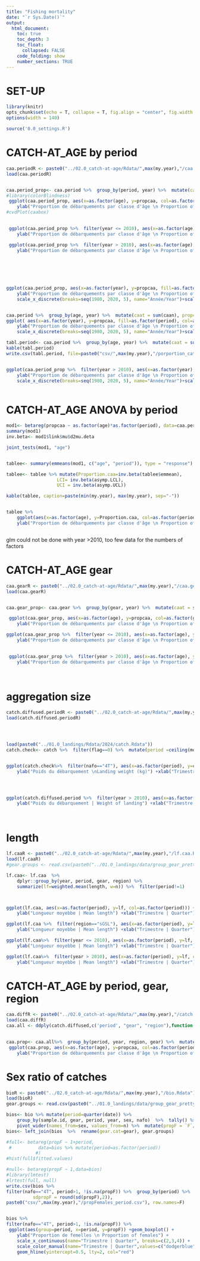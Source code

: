 ```yaml
---
title: "Fishing mortality"
date: "`r Sys.Date()`"
output:
  html_document:
    toc: true
    toc_depth: 3
    toc_float:
      collapsed: FALSE
    code_folding: show
    number_sections: TRUE
---
```


# SET-UP

```r
library(knitr)
opts_chunk$set(echo = T, collapse = T, fig.align = "center", fig.width = 9, fig.height = 6)
options(width = 140)


```    

```r
source('0.0_settings.R')
```

# CATCH-AT_AGE by period
```r
caa.periodR <- paste0("../02.0_catch-at-age/Rdata/",max(my.year),"/caa.period.Rdata")
load(caa.periodR)


caa.period_prop<- caa.period %>%  group_by(period, year) %>%  mutate(caat = sum(caan), propcaa = caan/caat)
#library(colorBlindness)
 ggplot(caa.period_prop, aes(x=as.factor(age), y=propcaa, col=as.factor(period))) +geom_boxplot() +
    ylab("Proportion de débarquements par classe d'âge \n Proportion of landings by age class") +xlab("Âge | Age") +scale_color_manual(name="Trimestre | Quarter",values=c("dodgerblue", "orange", "darkorange4")) + ggtitle(paste(min(my.year), max(my.year), sep="-"))
#cvdPlot(caabox)

 
 ggplot(caa.period_prop %>%  filter(year <= 2010), aes(x=as.factor(age), y=propcaa, col=as.factor(period))) +geom_boxplot() +
    ylab("Proportion de débarquements par classe d'âge \n Proportion of landings by age class") +xlab("Âge | Age") +scale_color_manual(name="Trimestre | Quarter",values=c("dodgerblue", "orange", "darkorange4"))   + ggtitle(paste(min(my.year), "2010", sep="-"))

 ggplot(caa.period_prop %>%  filter(year > 2010), aes(x=as.factor(age), y=propcaa, col=as.factor(period))) +geom_boxplot() +
    ylab("Proportion de débarquements par classe d'âge \n Proportion of landings by age class") +xlab("Âge | Age") +scale_color_manual(name="Trimestre | Quarter",values=c("dodgerblue", "orange", "darkorange4"))  + ggtitle(paste("2011", max(my.year), sep="-"))

 
 

 
```

```r
ggplot(caa.period_prop, aes(x=as.factor(year), y=propcaa, fill=as.factor(age), col=as.factor(age))) +facet_wrap( ~period)+geom_bar(stat="identity")  +
    ylab("Proportion de débarquements par classe d'âge \n Proportion of landings by age class") + 
    scale_x_discrete(breaks=seq(1980, 2020, 5), name="Année/Year")+scale_fill_viridis_d(name="Âge | Age") + scale_color_viridis_d(name="Âge | Age")  + ggtitle(paste(min(my.year), max(my.year), sep="-"))


caa.period %>%  group_by(age, year) %>%  mutate(caat = sum(caan), propcaa = caan/caat) %>% 
ggplot( aes(x=as.factor(year), y=propcaa, fill=as.factor(period), col=as.factor(period))) +facet_wrap( ~age)+geom_bar(stat="identity")  +
    ylab("Proportion de débarquements par classe d'âge \n Proportion of landings by age class") + 
    scale_x_discrete(breaks=seq(1980, 2020, 5), name="Année/Year")+scale_fill_viridis_d(name="Trimestre | Quarter") + scale_color_viridis_d(name="Trimestre | Quarter")  + ggtitle(paste(min(my.year), max(my.year), sep="-"))

tabl.period<- caa.period %>%  group_by(age, year) %>%  mutate(caat = sum(caan), propcaa = caan/caat) %>%  group_by(age, period) %>%  summarize(propcaa=round(mean(propcaa, na.rm=T),2)) %>%  pivot_wider(names_from=period, values_from=propcaa) 
kable(tabl.period)
write.csv(tabl.period, file=paste0("csv/",max(my.year),"/porportion_catch_trimester_age.csv"), row.names=F)


ggplot(caa.period_prop %>%  filter(year > 2010), aes(x=as.factor(year), y=propcaa, fill=as.factor(age), col=as.factor(age))) +facet_wrap( ~period)+geom_bar(stat="identity")  +
    ylab("Proportion de débarquements par classe d'âge \n Proportion of landings by age class") + 
    scale_x_discrete(breaks=seq(1980, 2020, 5), name="Année/Year")+scale_fill_viridis_d(name="Âge | Age") + scale_color_viridis_d(name="Âge | Age")  + ggtitle(paste("2011", max(my.year), sep="-"))



```

# CATCH-AT_AGE ANOVA by period
```r

mod1<- betareg(propcaa ~ as.factor(age)*as.factor(period), data=caa.period_prop)
summary(mod1)
inv.beta<- mod1$link$mu$d2mu.deta

joint_tests(mod1, "age")


tablee<- summary(emmeans(mod1, c("age", "period")), type = "response") 

tablee<- tablee %>% mutate(Proportion.caa=inv.beta(tablee$emmean),
                   LCI= inv.beta(asymp.LCL),
                   UCI = inv.beta(asymp.UCL)) 

kable(tablee, caption=paste(min(my.year), max(my.year), sep="-"))


tablee %>%   
    ggplot(aes(x=as.factor(age), y=Proportion.caa, col=as.factor(period))) +geom_pointrange(aes(x=age +(period/10)-0.3 , ymin=LCI, ymax=UCI)) +
    ylab("Proportion de débarquements par classe d'âge \n Proportion of landings by age class") +scale_x_continuous(name="Âge | Age", breaks=1:10) +scale_color_manual(name="Trimestre | Quarter",values=c("dodgerblue", "orange", "darkorange4")) + ggtitle(paste(min(my.year), max(my.year), sep="-"))



```

glm could not be done with year >2010, too few data for the numbers of factors


# CATCH-AT_AGE gear
```r
caa.gearR <- paste0("../02.0_catch-at-age/Rdata/",max(my.year),"/caa.gear.Rdata")
load(caa.gearR)


caa.gear_prop<- caa.gear %>%  group_by(gear, year) %>%  mutate(caat = sum(caan), propcaa = caan/caat)

 ggplot(caa.gear_prop, aes(x=as.factor(age), y=propcaa, col=as.factor(gear))) +geom_boxplot() +
    ylab("Proportion de débarquements par classe d'âge \n Proportion of landings by age class") +xlab("Âge | Age") +scale_color_manual(name="Engin | Gear",values=c("dodgerblue", "orange", "darkorange4")) + ggtitle(paste(min(my.year), max(my.year), sep="-"))

ggplot(caa.gear_prop %>%  filter(year <= 2010), aes(x=as.factor(age), y=propcaa, col=as.factor(gear))) +geom_boxplot() +
    ylab("Proportion de débarquements par classe d'âge \n Proportion of landings by age class") +xlab("Âge | Age") +scale_color_manual(name="Engin | Gearr",values=c("dodgerblue", "orange", "darkorange4"))  + ggtitle(paste(min(my.year), "2010", sep="-"))

 
 ggplot(caa.gear_prop %>%  filter(year > 2010), aes(x=as.factor(age), y=propcaa, col=as.factor(gear))) +geom_boxplot() +
    ylab("Proportion de débarquements par classe d'âge \n Proportion of landings by age class") +xlab("Âge | Age") +scale_color_manual(name="Engin | Gearr",values=c("dodgerblue", "orange", "darkorange4"))  + ggtitle(paste("2011", max(my.year), sep="-"))

 
```


# aggregation size
```r
catch.diffused.periodR <- paste0("../02.0_catch-at-age/Rdata/",max(my.year),"/catch.diffused.period.Rdata")
load(catch.diffused.periodR)




load(paste0("../01.0_landings/Rdata/2024/catch.Rdata"))
catch.check<- catch %>%  filter(flag==0) %>%  mutate(period =ceiling(month/3))  %>%  filter(period >1)


ggplot(catch.check%>%  filter(nafo=="4T"), aes(x=as.factor(period), y=catch*1000)) +geom_boxplot() +scale_y_continuous(trans="log10", limits=c(1,NA)) +
    ylab("Poids du débarquement \nLanding weight (kg)") +xlab("Trimestre | Quarter") + ggtitle(paste0(paste(min(my.year), max(my.year), sep="-")," sGSL"))




ggplot(catch.diffused.period %>%  filter(year > 2010), aes(x=as.factor(period), y=weight.sample.tot)) +geom_boxplot() +
    ylab("Poids du débarquement | Weight of landing") +xlab("Trimestre | Quarter") + ggtitle(paste("2011", max(my.year), sep="-"))




```

# length 
```r
lf.caaR <- paste0("../02.0_catch-at-age/Rdata/",max(my.year),"/lf.caa.Rdata")
load(lf.caaR)
#gear.groups <- read.csv(paste0("../01.0_landings/data/group_gear_pretty.csv"))

lf.caa<- lf.caa  %>% 
    dplyr::group_by(year, period, gear, region) %>%  
    summarize(lf=weighted.mean(length, w=n)) %>%  filter(period!=1)



ggplot(lf.caa, aes(x=as.factor(period), y=lf, col=as.factor(period))) +geom_boxplot() +
    ylab("Longueur moyebbe | Mean length") +xlab("Trimestre | Quarter") +scale_color_manual(name="Trimestre | Quarter",values=c("dodgerblue", "orange", "darkorange4"))+ ggtitle(paste(min(my.year), max(my.year), sep="-"))

ggplot(lf.caa %>%  filter(region=="sGSL"), aes(x=as.factor(period), y=lf, col=as.factor(period))) +geom_boxplot() +
    ylab("Longueur moyebbe | Mean length") +xlab("Trimestre | Quarter") +scale_color_manual(name="Trimestre | Quarter",values=c("dodgerblue", "orange", "darkorange4"))+ ggtitle(paste0(paste(min(my.year), max(my.year), sep="-")," sGSL"))

ggplot(lf.caa%>%  filter(year <= 2010), aes(x=as.factor(period), y=lf, col=as.factor(period))) +geom_boxplot() +
    ylab("Longueur moyebbe | Mean length") +xlab("Trimestre | Quarter") +scale_color_manual(name="Trimestre | Quarter",values=c("dodgerblue", "orange", "darkorange4"))+ ggtitle(paste(min(my.year), "2010", sep="-"))

ggplot(lf.caa%>%  filter(year > 2010), aes(x=as.factor(period), y=lf, col=as.factor(period))) +geom_boxplot() +
    ylab("Longueur moyebbe | Mean length") +xlab("Trimestre | Quarter") +scale_color_manual(name="Trimestre | Quarter",values=c("dodgerblue", "orange", "darkorange4"))+ ggtitle(paste("2011", max(my.year), sep="-"))

```



# CATCH-AT_AGE by period, gear, region
```r
caa.diffR <- paste0("../02.0_catch-at-age/Rdata/",max(my.year),"/catch.diffused.Rdata")
load(caa.diffR)
caa.all <- ddply(catch.diffused,c('period', "gear", "region"),function(x){x[is.na(x)]<-0;get.caa(x,plus=10)})
    

caa.prop<- caa.all%>%  group_by(period, year, region, gear) %>%  mutate(caat = sum(caan), propcaa = caan/caat) %>%  filter(region=="sGSL", period>1)
 ggplot(caa.prop, aes(x=as.factor(age), y=propcaa, col=as.factor(period))) +geom_boxplot() +
    ylab("Proportion de débarquements par classe d'âge \n Proportion of landings by age class") +xlab("Âge | Age") +scale_color_manual(name="Trimestre | Quarter",values=c("dodgerblue", "orange", "darkorange4")) + ggtitle(paste(min(my.year), max(my.year), sep="-")) +facet_wrap(~gear)

```
 
# Sex ratio of catches
```r
bioR <- paste0("../02.0_catch-at-age/Rdata/",max(my.year),"/bio.Rdata")
load(bioR)
gear.groups <- read.csv(paste0("../01.0_landings/data/group_gear_pretty.csv"))

bios<- bio %>% mutate(period=quarter(date)) %>%  
    group_by(sample.id, gear, period, year, sex, nafo)  %>%  tally() %>% 
    pivot_wider(names_from=sex, values_from=n) %>%  mutate(propF = `F`/(`F`+M))
bios<- left_join(bios  %>%  rename(gear.cat=gear), gear.groups)

#full<- betareg(propF ~ 1+period,
 #          data=bios %>% mutate(period=as.factor(period)) 
           #)
#hist(full$fitted.values)

#null<- betareg(propF ~ 1,data=bios)
#library(lmtest)
#lrtest(full, null)
write.csv(bios %>% 
filter(nafo=="4T", period>1, !is.na(propF)) %>%  group_by(period) %>%  summarize(meanpropF=round(mean(propF),2),
          sdpropF = round(sd(propF),2)), 
paste0("csv/",max(my.year),"/propFemales_period.csv"), row.names=F)


bios %>% 
filter(nafo=="4T", period>1, !is.na(propF)) %>% 
 ggplot(aes(group=period, x=period, y=propF)) +geom_boxplot() +
    ylab("Proportion de femelles \n Proportion of females") +
    scale_x_continuous(name="Trimestre | Quarter", breaks=c(2,3,4)) +
    scale_color_manual(name="Trimestre | Quarter",values=c("dodgerblue", "orange", "darkorange4")) + ggtitle(paste0(paste(min(my.year), max(my.year), sep="-")," sGSL")) +
    geom_hline(yintercept=0.5, lty=2, col="red")

```